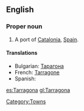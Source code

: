 ==English==

===Proper noun===
{{infl|en|proper noun|g=m}}

# A port of [[Catalonia]], [[Spain]].

====Translations====

* Bulgarian: [[Тарагона]]
* French: [[Tarragone]]
* Spanish: {{t+|es|Tarragona}}

[[Category:Towns]]
[[es:Tarragona]]
[[gl:Tarragona]]